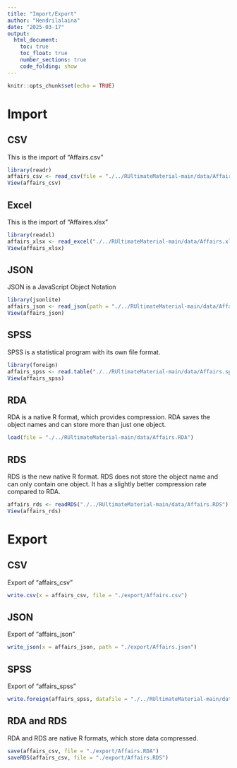 ```yaml
---
title: "Import/Export"
author: "Hendrilalaina"
date: "2025-03-17"
output:
  html_document:
    toc: true
    toc_float: true
    number_sections: true
    code_folding: show
---
```


```r
knitr::opts_chunk$set(echo = TRUE)
```

# Import

## CSV

This is the import of "Affairs.csv"

```r
library(readr)
affairs_csv <- read_csv(file = "./../RUltimateMaterial-main/data/Affairs.csv")
View(affairs_csv)
```

## Excel

This is the import of "Affaires.xlsx"

```r
library(readxl)
affairs_xlsx <- read_excel("./../RUltimateMaterial-main/data/Affairs.xlsx")
View(affairs_xlsx)
```

## JSON
JSON is a JavaScript Object Notation
```r
library(jsonlite)
affairs_json <- read_json(path = "./../RUltimateMaterial-main/data/Affairs.JSON", simplifyVector = T)
View(affairs_json)
```

## SPSS

SPSS is a statistical program with its own file format.

```r
library(foreign)
affairs_spss <- read.table("./../RUltimateMaterial-main/data/Affairs.sps")
View(affairs_spss)
```

## RDA

RDA is a native R format, which provides compression. RDA saves the object names and can store more than just one object.

```r
load(file = "./../RUltimateMaterial-main/data/Affairs.RDA")
```

## RDS

RDS is the new native R format. RDS does not store the object name and can only contain one object. It has a slightly better compression rate compared to RDA.

```r
affairs_rds <- readRDS("./../RUltimateMaterial-main/data/Affairs.RDS")
View(affairs_rds)
```

# Export

## CSV
Export of "affairs_csv"
```r
write.csv(x = affairs_csv, file = "./export/Affairs.csv")
```

## JSON
Export of "affairs_json"
```r
write_json(x = affairs_json, path = "./export/Affairs.json")
```

## SPSS
Export of "affairs_spss"
```r
write.foreign(affairs_spss, datafile = "./../RUltimateMaterial-main/data/Affairs.sps", codefile = "./export/Affairs.code", package = "SPSS")
```

## RDA and RDS
RDA and RDS are native R formats, which store data compressed.
```r
save(affairs_csv, file = "./export/Affairs.RDA")
saveRDS(affairs_csv, file = "./export/Affairs.RDS")
```


